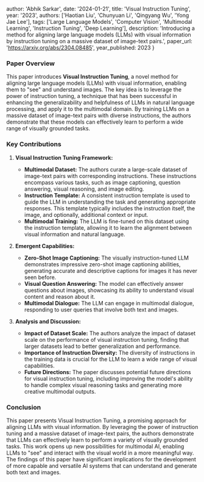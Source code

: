 
  author: 'Abhik Sarkar',
  date: '2024-01-21',
  title: 'Visual Instruction Tuning',
  year: '2023',
  authors: ['Haotian Liu', 'Chunyuan Li', 'Qingyang Wu', 'Yong Jae Lee'],
  tags: ['Large Language Models', 'Computer Vision', 'Multimodal Learning', 'Instruction Tuning', 'Deep Learning'],
  description: 'Introducing a method for aligning large language models (LLMs) with visual information by instruction tuning on a massive dataset of image-text pairs.',
  paper_url: 'https://arxiv.org/abs/2304.08485',
  year_published: 2023
}



### Paper Overview

This paper introduces **Visual Instruction Tuning**, a novel method for aligning large language models (LLMs) with visual information, enabling them to "see" and understand images. The key idea is to leverage the power of instruction tuning, a technique that has been successful in enhancing the generalizability and helpfulness of LLMs in natural language processing, and apply it to the multimodal domain. By training LLMs on a massive dataset of image-text pairs with diverse instructions, the authors demonstrate that these models can effectively learn to perform a wide range of visually grounded tasks.

### Key Contributions

1. **Visual Instruction Tuning Framework:**
   - **Multimodal Dataset:** The authors curate a large-scale dataset of image-text pairs with corresponding instructions. These instructions encompass various tasks, such as image captioning, question answering, visual reasoning, and image editing.
   - **Instruction Template:** A consistent instruction template is used to guide the LLM in understanding the task and generating appropriate responses. This template typically includes the instruction itself, the image, and optionally, additional context or input.
   - **Multimodal Training:** The LLM is fine-tuned on this dataset using the instruction template, allowing it to learn the alignment between visual information and natural language.

2. **Emergent Capabilities:**
   - **Zero-Shot Image Captioning:** The visually instruction-tuned LLM demonstrates impressive zero-shot image captioning abilities, generating accurate and descriptive captions for images it has never seen before.
   - **Visual Question Answering:** The model can effectively answer questions about images, showcasing its ability to understand visual content and reason about it.
   - **Multimodal Dialogue:** The LLM can engage in multimodal dialogue, responding to user queries that involve both text and images.

3. **Analysis and Discussion:**
   - **Impact of Dataset Scale:** The authors analyze the impact of dataset scale on the performance of visual instruction tuning, finding that larger datasets lead to better generalization and performance.
   - **Importance of Instruction Diversity:** The diversity of instructions in the training data is crucial for the LLM to learn a wide range of visual capabilities.
   - **Future Directions:** The paper discusses potential future directions for visual instruction tuning, including improving the model's ability to handle complex visual reasoning tasks and generating more creative multimodal outputs.

### Conclusion

This paper presents Visual Instruction Tuning, a promising approach for aligning LLMs with visual information. By leveraging the power of instruction tuning and a massive dataset of image-text pairs, the authors demonstrate that LLMs can effectively learn to perform a variety of visually grounded tasks. This work opens up new possibilities for multimodal AI, enabling LLMs to "see" and interact with the visual world in a more meaningful way. The findings of this paper have significant implications for the development of more capable and versatile AI systems that can understand and generate both text and images.